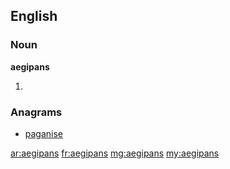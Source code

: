 ==English==

===Noun===
'''aegipans'''

# {{plural of|[[aegipan]]}}

===Anagrams===
* [[paganise#English|paganise]]

[[ar:aegipans]]
[[fr:aegipans]]
[[mg:aegipans]]
[[my:aegipans]]